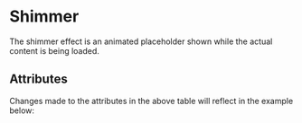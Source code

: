 

<Meta of={ShimmerStories} />

# Shimmer

The shimmer effect is an animated placeholder shown while the actual content is being loaded.

## Attributes

<ArgTypes story={PRIMARY_STORY} />
Changes made to the attributes in the above table will reflect in the example
below:
<Primary />
